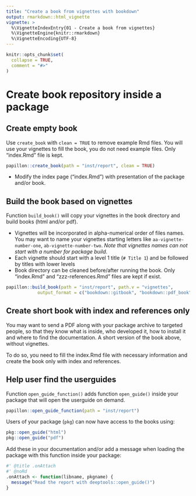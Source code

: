 ```yaml
---
title: "Create a book from vignettes with bookdown"
output: rmarkdown::html_vignette
vignette: >
  %\VignetteIndexEntry{01 - Create a book from vignettes}
  %\VignetteEngine{knitr::rmarkdown}
  %\VignetteEncoding{UTF-8}
---
```


<script type="text/javascript">
$(document).ready(function () {
  window.initializeCodeFolding("show" === "show");
});
</script>

```r
knitr::opts_chunk$set(
  collapse = TRUE,
  comment = "#>"
)
```

# Create book repository inside a package

## Create empty book

Use `create_book` with `clean = TRUE` to remove example Rmd files. You will use your vignettes to fill the book, you do not need example files. Only "index.Rmd" file is kept.

```r
papillon::create_book(path = "inst/report", clean = TRUE)
```

- Modify the index page ("index.Rmd") with presentation of the package and/or book.

## Build the book based on vignettes

Function `build_book()` will copy your vignettes in the book directory and build books (html and/or pdf).  

- Vignettes will be incorporated in alpha-numerical order of files names. You may want to name your vignettes starting letters like `aa-vignette-number-one`, `ab-vignette-number-two`. _Note that vignettes names can not start with a number for package build_.
- Each vignette should start with a level 1 title (`# Title 1`) and be followed by titles with lower levels
- Book directory can be cleaned before/after running the book. Only "index.Rmd" and "zzz-references.Rmd" files are kept if exist.

```r
papillon::build_book(path = "inst/report", path.v = "vignettes",
            output_format = c("bookdown::gitbook", "bookdown::pdf_book"))
```

## Create short book with index and references only

You may want to send a PDF along with your package archive to targeted people, so that they know what is inside, who developed it, how to install it and where to find the documentation. A short version of the book above, without vignettes.

To do so, you need to fill the index.Rmd file with necessary information and create the book only with index and references.  


## Help user find the userguides

Function `open_guide_function()` adds function `open_guide()` inside your package that will open the userguide on demand.

```r
papillon::open_guide_function(path = "inst/report")
```

Users of your package (`pkg`) can now have access to the books using:  

```r
pkg::open_guide("html")
pkg::open_guide("pdf")
```

Add these in your documentation and/or add a message when loading the package with this function inside your package:

```r
#' @title .onAttach
#' @noRd
.onAttach <- function(libname, pkgname) {
  message("Read the report with deeptools::open_guide()")
}
```

